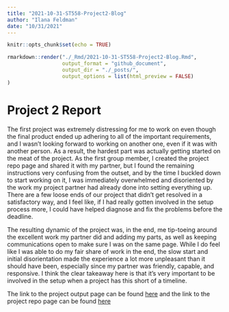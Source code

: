 ```yaml
---
title: "2021-10-31-ST558-Project2-Blog"
author: "Ilana Feldman"
date: "10/31/2021"
---
```


```r
knitr::opts_chunk$set(echo = TRUE)
```

```r
rmarkdown::render("./_Rmd/2021-10-31-ST558-Project2-Blog.Rmd",
                  output_format = "github_document",
                  output_dir = "./_posts/",
                  output_options = list(html_preview = FALSE)
)
```

# Project 2 Report

The first project was extremely distressing for me to work on even though the final product ended up adhering to all of the important requirements, and I wasn't looking forward to working on another one, even if it was with another person. As a result, the hardest part was actually getting started on the meat of the project. As the first group member, I created the project repo page and shared it with my partner, but I found the remaining instructions very confusing from the outset, and by the time I buckled down to start working on it, I was immediately overwhelmed and disoriented by the work my project partner had already done into setting everything up. There are a few loose ends of our project that didn't get resolved in a satisfactory way, and I feel like, if I had really gotten involved in the setup process more, I could have helped diagnose and fix the problems before the deadline.

The resulting dynamic of the project was, in the end, me tip-toeing around the excellent work my partner did and adding my parts, as well as keeping communications open to make sure I was on the same page. While I do feel like I was able to do my fair share of work in the end, the slow start and initial disorientation made the experience a lot more unpleasant than it should have been, especially since my partner was friendly, capable, and responsive. I think the clear takeaway here is that it's very important to be involved in the setup when a project has this short of a timeline.

The link to the project output page can be found [here](https://ilanafeldman.github.io/ST558-Project-2/) and the link to the project repo page can be found [here](https://github.com/IlanaFeldman/ST558-Project-2)

